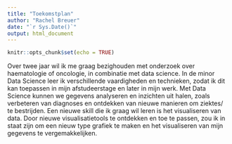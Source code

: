 ```yaml
---
title: "Toekomstplan"
author: "Rachel Breuer"
date: "`r Sys.Date()`"
output: html_document
---
```


```r
knitr::opts_chunk$set(echo = TRUE)
```

Over twee jaar wil ik me graag bezighouden met onderzoek over haematologie of oncologie, in combinatie met data science. In de minor Data Science leer ik verschillende vaardigheden en technieken, zodat ik dit kan toepassen in mijn afstudeerstage en later in mijn werk. Met Data Science kunnen we gegevens analyseren en inzichten uit halen, zoals verbeteren van diagnoses en ontdekken van nieuwe manieren om ziektes/ te bestrijden. 
Een nieuwe skill die ik graag wil leren is het visualiseren van data. Door nieuwe visualisatietools te ontdekken en toe te passen, zou ik in staat zijn om een nieuw type grafiek te maken en het visualiseren van mijn gegevens te vergemakkelijken.